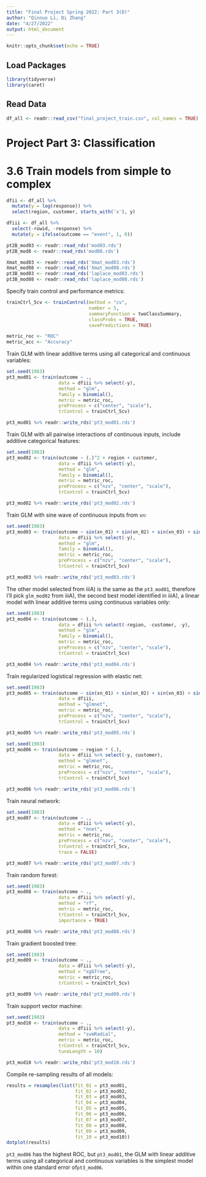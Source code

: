 ```yaml
---
title: "Final Project Spring 2022: Part 3(D)"
author: "Qinnuo Li, Di Zhang"
date: "4/27/2022"
output: html_document
---
```


```r
knitr::opts_chunk$set(echo = TRUE)
```

## Load Packages

```r
library(tidyverse)
library(caret)
```

## Read Data

```r
df_all <- readr::read_csv("final_project_train.csv", col_names = TRUE)
```

# Project Part 3: Classification

# 3.6 Train models from simple to complex

```r
dfii <- df_all %>% 
  mutate(y = log(response)) %>% 
  select(region, customer, starts_with('x'), y)

dfiii <- df_all %>% 
  select(-rowid, -response) %>%
  mutate(y = ifelse(outcome == "event", 1, 0))
```

```r
pt2B_mod03 <- readr::read_rds('mod03.rds')
pt2B_mod8 <- readr::read_rds('mod08.rds')

Xmat_mod03 <- readr::read_rds('Xmat_mod03.rds')
Xmat_mod08 <- readr::read_rds('Xmat_mod08.rds')
pt3B_mod03 <- readr::read_rds('laplace_mod03.rds')
pt3B_mod08 <- readr::read_rds('laplace_mod08.rds')
```

Specify train control and performance metrics:
```r
trainCtrl_5cv <- trainControl(method = "cv",
                              number = 5,
                              summaryFunction = twoClassSummary,
                              classProbs = TRUE,
                              savePredictions = TRUE)

metric_roc <- "ROC"
metric_acc <- "Accuracy"
```

Train GLM with linear additive terms using all categorical and continuous variables:
```r
set.seed(1983)
pt3_mod01 <- train(outcome ~ .,
                   data = dfiii %>% select(-y),
                   method = "glm",
                   family = binomial(),
                   metric = metric_roc,
                   preProcess = c("center", "scale"),
                   trControl = trainCtrl_5cv)

pt3_mod01 %>% readr::write_rds('pt3_mod01.rds')
```

Train GLM with all pairwise interactions of continuous inputs, include additive categorical features:
```r
set.seed(1983)
pt3_mod02 <- train(outcome ~ (.)^2 + region + customer,
                   data = dfiii %>% select(-y),
                   method = "glm",
                   family = binomial(),
                   metric = metric_roc,
                   preProcess = c("nzv", "center", "scale"),
                   trControl = trainCtrl_5cv)

pt3_mod02 %>% readr::write_rds('pt3_mod02.rds')
```

Train GLM with sine wave of continuous inputs from `xn`:
```r
set.seed(1983)
pt3_mod03 <- train(outcome ~ sin(xn_01) + sin(xn_02) + sin(xn_03) + sin(xn_04) + sin(xn_05) + sin(xn_06) + sin(xn_07) + sin(xn_08),
                   data = dfiii %>% select(-y),
                   method = "glm",
                   family = binomial(),
                   metric = metric_roc,
                   preProcess = c("nzv", "center", "scale"),
                   trControl = trainCtrl_5cv)

pt3_mod03 %>% readr::write_rds('pt3_mod03.rds')
```

The other model selected from iiiA) is the same as the `pt3_mod01`, therefore I'll pick `glm_mod02` from iiiA), the second best model identified in iiiA), a linear model with linear additive terms using continuous variables only:
```r
set.seed(1983)
pt3_mod04 <- train(outcome ~ (.),
                   data = dfiii %>% select(-region, -customer, -y),
                   method = "glm",
                   family = binomial(),
                   metric = metric_roc,
                   preProcess = c("nzv", "center", "scale"),
                   trControl = trainCtrl_5cv)

pt3_mod04 %>% readr::write_rds('pt3_mod04.rds')
```

Train regularized logistical regression with elastic net:
```r
set.seed(1983)
pt3_mod05 <- train(outcome ~ sin(xn_01) + sin(xn_02) + sin(xn_03) + sin(xn_04) + sin(xn_05) + sin(xn_06) + sin(xn_07) + sin(xn_08),
                   data = dfiii,
                   method = "glmnet",
                   metric = metric_roc,
                   preProcess = c("nzv", "center", "scale"),
                   trControl = trainCtrl_5cv)

pt3_mod05 %>% readr::write_rds('pt3_mod05.rds')
```

```r
set.seed(1983)
pt3_mod06 <- train(outcome ~ region * (.),
                   data = dfiii %>% select(-y, customer),
                   method = "glmnet",
                   metric = metric_roc,
                   preProcess = c("nzv", "center", "scale"),
                   trControl = trainCtrl_5cv)

pt3_mod06 %>% readr::write_rds('pt3_mod06.rds')
```

Train neural network:
```r
set.seed(1983)
pt3_mod07 <- train(outcome ~ .,
                   data = dfiii %>% select(-y),
                   method = "nnet",
                   metric = metric_roc,
                   preProcess = c("nzv", "center", "scale"),
                   trControl = trainCtrl_5cv,
                   trace = FALSE)

pt3_mod07 %>% readr::write_rds('pt3_mod07.rds')
```

Train random forest:
```r
set.seed(1983)
pt3_mod08 <- train(outcome ~ .,
                   data = dfiii %>% select(-y),
                   method = "rf",
                   metric = metric_roc,
                   trControl = trainCtrl_5cv,
                   importance = TRUE)

pt3_mod08 %>% readr::write_rds('pt3_mod08.rds')
```

Train gradient boosted tree:
```r
set.seed(1983)
pt3_mod09 <- train(outcome ~ .,
                   data = dfiii %>% select(-y),
                   method = "xgbTree",
                   metric = metric_roc,
                   trControl = trainCtrl_5cv)

pt3_mod09 %>% readr::write_rds('pt3_mod09.rds')
```

Train support vector machine:
```r
set.seed(1983)
pt3_mod10 <- train(outcome ~ .,
                   data = dfiii %>% select(-y),
                   method = "svmRadial",
                   metric = metric_roc,
                   trControl = trainCtrl_5cv,
                   tuneLength = 10)

pt3_mod10 %>% readr::write_rds('pt3_mod10.rds')
```

Compile re-sampling results of all models:
```r
results = resamples(list(fit_01 = pt3_mod01,
                         fit_02 = pt3_mod02,
                         fit_03 = pt3_mod03,
                         fit_04 = pt3_mod04,
                         fit_05 = pt3_mod05,
                         fit_06 = pt3_mod06,
                         fit_07 = pt3_mod07,
                         fit_08 = pt3_mod08,
                         fit_09 = pt3_mod09,
                         fit_10 = pt3_mod10))
dotplot(results)
```

`pt3_mod06` has the highest ROC, but `pt3_mod01`, the GLM with linear additive terms using all categorical and continuous variables is the simplest model within one standard error of`pt3_mod06`.  
